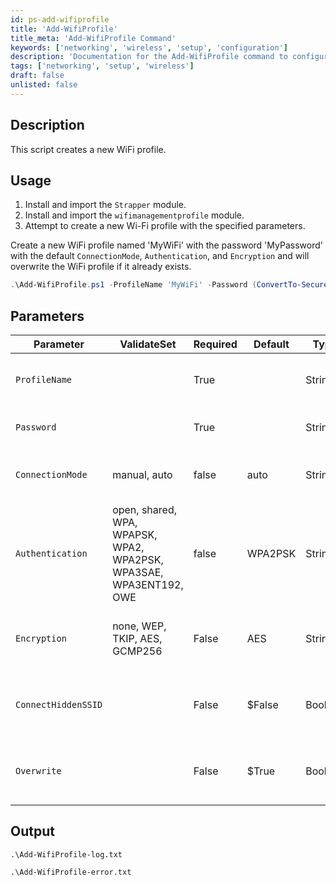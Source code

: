 ```yaml
---
id: ps-add-wifiprofile
title: 'Add-WifiProfile'
title_meta: 'Add-WifiProfile Command'
keywords: ['networking', 'wireless', 'setup', 'configuration']
description: 'Documentation for the Add-WifiProfile command to configure WiFi profiles.'
tags: ['networking', 'setup', 'wireless']
draft: false
unlisted: false
---
```

## Description
This script creates a new WiFi profile.

## Usage
1. Install and import the `Strapper` module.
2. Install and import the `wifimanagementprofile` module.
3. Attempt to create a new Wi-Fi profile with the specified parameters.



Create a new WiFi profile named 'MyWiFi' with the password 'MyPassword' with the default `ConnectionMode`, `Authentication`, and `Encryption` and will overwrite the WiFi profile if it already exists.

```powershell
.\Add-WifiProfile.ps1 -ProfileName 'MyWiFi' -Password (ConvertTo-SecureString 'MyPassword' -AsPlainText -Force)
```

## Parameters
| Parameter         | ValidateSet   | Required  | Default   | Type      | Description                                        |
| ----------------- | ------------- | --------- | --------- | --------- | -------------------------------------------------- |
| `ProfileName`       |               |  True     |           | String    | The name of the WiFi profile to be created.        |
| `Password`          |               |  True     |           | String    | The password of the WiFi profile.                  |
| `ConnectionMode`    | manual, auto  |  false    |  auto     | String    | The connection mode of the WiFi profile.           |
| `Authentication`    | open, shared, WPA, WPAPSK, WPA2, WPA2PSK, WPA3SAE, WPA3ENT192, OWE |  false    | WPA2PSK | String    | The authentication method used by the WiFi profile.|
| `Encryption`       |  none, WEP, TKIP, AES, GCMP256 |  False     | AES | String    | The encryption method used by the WiFi profile. |
| `ConnectHiddenSSID`  |  |  False     | $False | Boolean    | Whether to connect to the WiFi even if the SSID is hidden. |
| `Overwrite`       |  |  False     | $True | Boolean    | Whether to overwrite the WiFi profile if it already exists. |


## Output
    .\Add-WifiProfile-log.txt
    
    .\Add-WifiProfile-error.txt










